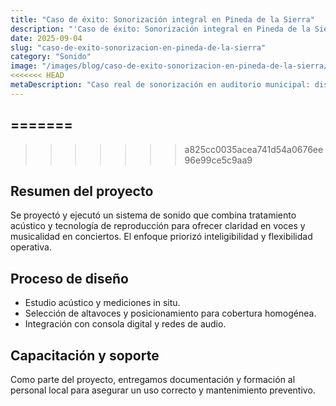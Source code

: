 ```yaml
---
title: "Caso de éxito: Sonorización integral en Pineda de la Sierra"
description: "'Caso de éxito: Sonorización integral en Pineda de la Sierra — artículo"
date: 2025-09-04
slug: "caso-de-exito-sonorizacion-en-pineda-de-la-sierra"
category: "Sonido"
image: "/images/blog/caso-de-exito-sonorizacion-en-pineda-de-la-sierra/caso-de-exito-sonorizacion-en-pineda-de-la-sierra-hero-001.webp"
<<<<<<< HEAD
metaDescription: "Caso real de sonorización en auditorio municipal: diseño acústico, equipos seleccionados y mejoras en la experiencia sonora."
---
```

 
=======
---
>>>>>>> a825cc0035acea741d54a0676ee96e99ce5c9aa9
## Resumen del proyecto

Se proyectó y ejecutó un sistema de sonido que combina tratamiento acústico y tecnología de reproducción para ofrecer claridad en voces y musicalidad en conciertos. El enfoque priorizó inteligibilidad y flexibilidad operativa.

## Proceso de diseño

- Estudio acústico y mediciones in situ.
- Selección de altavoces y posicionamiento para cobertura homogénea.
- Integración con consola digital y redes de audio.

## Capacitación y soporte

Como parte del proyecto, entregamos documentación y formación al personal local para asegurar un uso correcto y mantenimiento preventivo.

